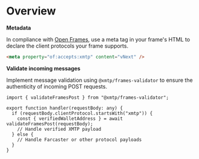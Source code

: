 # Overview

**Metadata**

In compliance with [Open Frames](https://github.com/open-frames/standard/blob/v0.0.1/README.md), use a meta tag in your frame's HTML to declare the client protocols your frame supports.

```html
<meta property="of:accepts:xmtp" content="vNext" />
```

**Validate incoming messages**

Implement message validation using `@xmtp/frames-validator` to ensure the authenticity of incoming POST requests.

```tsx
import { validateFramesPost } from "@xmtp/frames-validator";

export function handler(requestBody: any) {
  if (requestBody.clientProtocol.startsWith("xmtp")) {
    const { verifiedWalletAddress } = await validateFramesPost(requestBody);
    // Handle verified XMTP payload
  } else {
    // Handle Farcaster or other protocol payloads
  }
}
```
